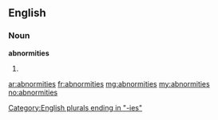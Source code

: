 ==English==

===Noun===
'''abnormities'''

# {{plural of|[[abnormity]]}}

[[Category:English plurals ending in "-ies"]]

[[ar:abnormities]]
[[fr:abnormities]]
[[mg:abnormities]]
[[my:abnormities]]
[[no:abnormities]]